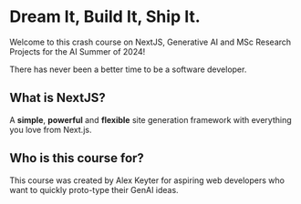 # Dream It, Build It, Ship It.
 
Welcome to this crash course on NextJS, Generative AI and MSc Research Projects for the AI Summer of 2024!

There has never been a better time to be a software developer.


## What is NextJS?

A **simple**, **powerful** and **flexible** site generation framework with everything you love from Next.js.

## Who is this course for?

This course was created by Alex Keyter for aspiring web developers who want to quickly proto-type their GenAI ideas.